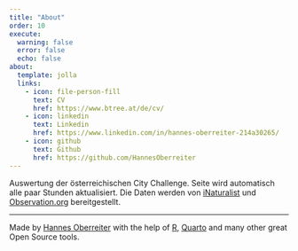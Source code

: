 ```yaml
---
title: "About"
order: 10
execute:
  warning: false
  error: false
  echo: false
about:
  template: jolla
  links:
    - icon: file-person-fill
      text: CV
      href: https://www.btree.at/de/cv/
    - icon: linkedin
      text: Linkedin
      href: https://www.linkedin.com/in/hannes-oberreiter-214a30265/
    - icon: github
      text: Github
      href: https://github.com/HannesOberreiter
---
```


Auswertung der österreichischen City Challenge. Seite wird automatisch alle paar Stunden aktualisiert. Die Daten werden von [iNaturalist](https://www.inaturalist.org/) und [Observation.org](https://observation.org) bereitgestellt.

<hr/>

Made by [Hannes Oberreiter](https://www.btree.at) with the help of [R](https://www.r-project.org/), [Quarto](https://quarto.org/) and many other great Open Source tools.